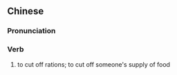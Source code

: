 {{also|断粮}}
==Chinese==
{{zh-forms|s=断粮}}

===Pronunciation===
{{zh-pron
|m=duànliáng
|h=pfs=thôn-liòng
|mn=toān-niû
|cat=v
}}

===Verb===
{{zh-verb}}

# {{lb|zh|literary}} to cut off rations; to cut off someone's supply of food